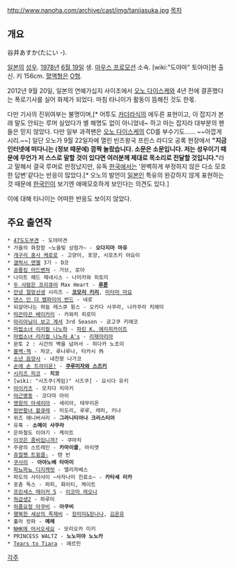 http://www.nanoha.com/archive/cast/img/taniiasuka.jpg
[[목차]]
== 개요 ==
谷井あすか(たにい -). 

[[일본]]의 [[성우]]. [[1978년]] [[6월 19일]] 생. [[마우스 프로모션]] 소속. [wiki:"도야마" 토야마]현 출신. 키 156cm. [[혈액형]]은 [[O형]].

2012년 9월 20일, 일본의 연예가십지 사이조에서 [[오노 다이스케]]와 4년 전에 결혼했다는 폭로기사를 실어 화제가 되었다. 마침 타니이가 활동이 뜸해진 것도 한몫. 

다만 기사의 진위여부는 불명이며,[* 어투도 [[카더라]]식의 에두른 표현이고, 이 잡지가 본래 말도 안되는 루머 실었다가 별 해명도 없이 아니었네~ 하고 마는 잡지라 대부분의 팬들은 믿지 않았다. 다만 일부 과격팬은 [[오노 다이스케]]의 CD를 부수기도...... ~~아깝게시리.~~] 일단 오노가 9월 22일자에 열린 빈즈왕국 프린스 라디오 공록 현장에서 '''"지금 인터넷에 떠다니는 (정보 때문에) 깜짝 놀랐습니다. 소문은 소문입니다. 저는 성우이기 때문에 무언가 저 스스로 말할 것이 있다면 여러분께 제대로 목소리로 전달할 것입니다."'''라고 말해서 결국 루머로 판정났지만, 유독 [[한국]]에서는 '완벽하게 부정하지 않은 다소 모호한 답변'같다는 반응이 많았다.[* 오노의 발언이 [[일본인]] 특유의 완강하지 않게 표현하는 것 때문에 [[한국인]]이 보기엔 애매모호하게 보인다는 의견도 있다.]

이에 대해 타니이는 어떠한 반응도 보이지 않았다.

== 주요 출연작 ==
 * [[47도도부견]] - 도야마견
 * 가을의 화창함 ~노을빛 상점가~ - '''오다지마 마유'''
 * [[개구리 중사 케로로]] - 고양이, 포양, 시모츠키 야요이
 * [[갤럭시 엔젤]] 3기 - D코
 * [[공룡킹 어드벤쳐]] - 가브, 로아
 * 나이트 헤드 제네시스 - 나미카와 히토미
 * [[두 사람은 프리큐어]] Max Heart - '''[[루룬]]'''
 * [[안녕 절망선생]] 시리즈 - '''[[코모리 키리]]''', [[미타마 마요]]
 * [[댄스 인 더 뱀파이어 번드]] - 네로
 * 되살아나는 하늘 레스큐 윙스 - 오카다 사쿠라, 나카쿠라 치에미
 * [[따끈따끈 베이커리]] - 카와치 히로미
 * [[마리아님이 보고 계셔]] 3rd Season - 쿄고쿠 키에코
 * [[마법소녀 리리컬 나노하]] - [[마법소녀 리리컬 나노하 시리즈/기타 등장인물#파린K.에리히카이트|파린 K. 에리히카이트]]
 * [[마법소녀 리리컬 나노하 A's]] - [[리제아리아]]
 * 문토 2 : 시간의 벽을 넘어서 - 히다카 노조미
 * [[블랙·잭]] - 챠코, 루나루나, 타카시 外
 * [[소년 음양사]] - 내친왕 나가코
 * [[손에 손 트라이온!]] - '''[[쿠루미자와 스즈키]]'''
 * [[시리즈 피코]] - '''치코'''
 * [wiki: "시즈쿠(게임)" 시즈쿠] - 요시다 유키
 * [[아이카츠]] - 모치다 치마키
 * [[야근병동]] - 코다마 아이
 * [[영원의 아세리아]] - 세리아, 테무리온
 * [[원반황녀 왈큐레]] - 미도리, 루루, 레미, 키나
 * 위즈 애니버서리 - '''그라니티아나 크리스티아'''
 * 유혹 - '''소메이 사쿠라'''
 * 은하철도 이야기 - 케이트
 * [[이것은 좀비입니까?]] - 쿠마치
 * 주광의 스트레인 - '''카마이클''', 마리엣
 * [[쥬얼펫 트윙클☆]] - 텐 빈
 * [[쿠사리]] - '''아야노베 타마미'''
 * [[파뇨파뇨 디지캐럿]] - 엘리자베스
 * 파도의 사이사이 ~사자나미 진료소~ - '''카타세 리카'''
 * 포츈 독스 - 퍼피, 화이티, 케이트
 * [[프린세스 메이커 5]] - [[이코마 레오나]]
 * [[하급생2]] - 하루미
 * [[하품요정 아쿠비]] - '''아쿠비'''
 * [[행복한 세상의 족제비]] - [[장미미&장나나]], [[김온유]]
 * 훌라 캇파 - '''메레'''
 * [[NHK에 어서오세요]] - 모리오카 미키
 * PRINCESS WALTZ - '''노노미야 노노카'''
 * [[Tears to Tiara]] - 에르민

[[각주]]
